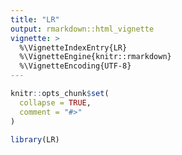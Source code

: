 ```yaml
---
title: "LR"
output: rmarkdown::html_vignette
vignette: >
  %\VignetteIndexEntry{LR}
  %\VignetteEngine{knitr::rmarkdown}
  %\VignetteEncoding{UTF-8}
---
```


```r
knitr::opts_chunk$set(
  collapse = TRUE,
  comment = "#>"
)
```

```r
library(LR)
```
